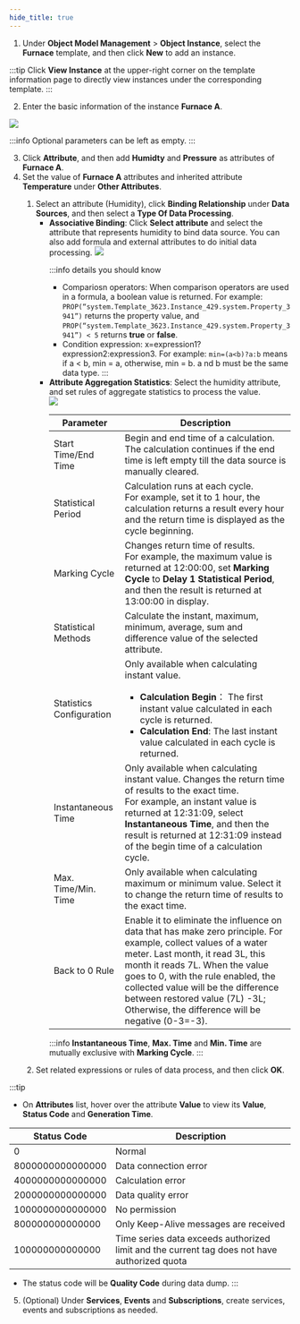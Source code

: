 ```yaml
---
hide_title: true
---
```


1. Under **Object Model Management** > **Object Instance**, select the **Furnace** template, and then click <strong>New</strong> to add an instance.

:::tip
Click **View Instance** at the upper-right corner on the template information page to directly view instances under the corresponding template.
:::

2. Enter the basic information of the instance **Furnace A**.
<img src="https://wordpressfreezonex.oss-accelerate.aliyuncs.com/4.2/supos/10.png" width={470}/>

:::info
Optional parameters can be left as empty.
:::

3. Click **Attribute**, and then add **Humidty** and **Pressure** as attributes of **Furnace A**.
4. Set the value of **Furnace A** attributes and inherited attribute **Temperature** under **Other Attributes**.

<ol>
<ol>
<li>Select an attribute (Humidity), click <strong>Binding Relationship</strong> under <strong>Data Sources</strong>, and then select a <strong>Type Of Data Processing</strong>.

<ul>
<li><strong>Associative Binding</strong>: Click <b>Select attribute</b> and select the attribute that represents humidity to bind data source. You can also add formula and external attributes to do initial data processing.

<img src="https://wordpressfreezonex.oss-accelerate.aliyuncs.com/factoryModeling/11.png"  width={470}/>

:::info details you should know
- Compariosn operators: When comparison operators are used in a formula, a boolean value is returned. For example: `PROP(“system.Template_3623.Instance_429.system.Property_3941”)` returns the property value, and `PROP(“system.Template_3623.Instance_429.system.Property_3941”) < 5` returns **true** or **false**.
- Condition expression: x=expression1?expression2:expression3. For example: `min=(a<b)?a:b` means if a < b, min = a, otherwise, min = b. a nd b must be the same data type.
:::

</li>
<li><strong>Attribute Aggregation Statistics</strong>: Select the humidity attribute, and set rules of aggregate statistics to process the value.<br/>

<img src="https://wordpressfreezonex.oss-accelerate.aliyuncs.com/factoryModeling/12.png" width={470}/>

<table>
  <thead>
    <tr>
      <th>Parameter</th>
      <th>Description</th>
    </tr>
  </thead>
  <tbody>
    <tr>
      <td>Start Time/End Time</td>
      <td>
        Begin and end time of a calculation. The calculation continues if the
        end time is left empty till the data source is manually cleared.
      </td>
    </tr>
    <tr>
      <td>Statistical Period</td>
      <td>
        Calculation runs at each cycle.
        <br />
        For example, set it to 1 hour, the calculation returns a result every
        hour and the return time is displayed as the cycle beginning.
      </td>
    </tr>
    <tr>
      <td>Marking Cycle</td>
      <td>
        Changes return time of results.
        <br />
        For example, the maximum value is returned at 12:00:00, set <strong>Marking Cycle</strong> to <strong>Delay 1 Statistical Period</strong>, and then the result is
        returned at 13:00:00 in display.
      </td>
    </tr>
    <tr>
      <td>Statistical Methods</td>
      <td>
        Calculate the instant, maximum, minimum, average, sum and difference
        value of the selected attribute.
      </td>
    </tr>
    <tr>
      <td>Statistics Configuration</td>
      <td>
        Only available when calculating instant value.

- **Calculation Begin**： The first instant value calculated in each cycle is returned.
- **Calculation End**: The last instant value calculated in each cycle is returned.

</td>
</tr>
  <tr>
  <td>Instantaneous Time</td>
  <td>
  Only available when calculating instant value. Changes the return time of
  results to the exact time.
  <br />
  For example, an instant value is returned at 12:31:09, select <strong>Instantaneous Time</strong>, and then the result is returned at
  12:31:09 instead of the begin time of a calculation cycle.
  </td>
  </tr>
  <tr>
  <td>Max. Time/Min. Time</td>
  <td>
  Only available when calculating maximum or minimum value. Select it to
  change the return time of results to the exact time.
  </td>
  </tr>
  <tr>
  <td>Back to 0 Rule</td>
  <td>
  Enable it to eliminate the influence on data that has make zero principle. For example, collect values of a water meter. Last month, it read 3L, this month it reads 7L. When the value goes to 0, with the rule enabled, the collected value will be the difference between restored value (7L) -3L; Otherwise, the difference will be negative (0-3=-3).
  </td>
  </tr>
    </tbody>
</table>

:::info
**Instantaneous Time**, **Max. Time** and **Min. Time** are mutually exclusive with **Marking Cycle**.
:::

</li>
</ul>
</li>
<li>Set related expressions or rules of data process, and then click <strong>OK</strong>.</li>
</ol>
</ol>


:::tip
- On <strong>Attributes</strong> list, hover over the attribute <strong>Value</strong> to view its <strong>Value</strong>, <strong>Status Code</strong> and <strong>Generation Time</strong>.

<table>
      <thead>
        <tr>
          <th>Status Code</th>
          <th>Description</th>
        </tr>
      </thead>
      <tbody>
        <tr>
          <td>0</td>
          <td>Normal</td>
        </tr>
        <tr>
          <td>8000000000000000</td>
          <td>Data connection error</td>
        </tr>
        <tr>
          <td>4000000000000000</td>
          <td>Calculation error</td>
        </tr>
        <tr>
          <td>2000000000000000</td>
          <td>Data quality error</td>
        </tr>
        <tr>
          <td>1000000000000000</td>
          <td>
            No permission
          </td>
        </tr>
        <tr>
          <td>800000000000000</td>
          <td>
            Only Keep-Alive messages are received
          </td>
        </tr>
        <tr>
          <td>100000000000000</td>
          <td>
            Time series data exceeds authorized limit and the current tag does
            not have authorized quota
          </td>
        </tr>
      </tbody>
    </table>

- The status code will be **Quality Code** during data dump. 
:::

5. (Optional) Under **Services**, **Events** and **Subscriptions**, create services, events and subscriptions as needed.